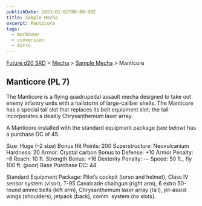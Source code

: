 ```yaml
---
publishDate: 2023-01-02T00:00:00Z
title: Sample Mecha
excerpt: Manticore
tags:
  - markdown
  - conversion
  - Astro
---
```






[Future d20 SRD](/#futureD20) > [Mecha](future-d20-srd-mecha-index) > [Sample Mecha](future-d20-srd-mecha-sample-mecha-index) > Manticore




## Manticore (PL 7)


The Manticore is a flying quadrupedal assault mecha designed to take out enemy infantry units with a hailstorm of large-caliber shells. The Manticore has a special tail slot that replaces its belt equipment slot; the tail incorporates a deadly Chrysanthemum laser array.


A Manticore installed with the standard equipment package (see below) has a purchase DC of 45.



Size: Huge (–2 size)
Bonus Hit Points: 200
Superstructure: Neovulcanium
Hardness: 20
Armor: Crystal carbon
Bonus to Defense: +10
Armor Penalty: –8
Reach: 10 ft.
Strength Bonus: +16
Dexterity Penalty: —
Speed: 50 ft., fly 100 ft. (poor)
Base Purchase DC: 44


Standard Equipment Package: Pilot’s cockpit (torso and helmet), Class IV sensor system (visor), T-95 Cavalcade chaingun (right arm), 6 extra 50-round ammo belts (left arm), Chrysanthemum laser array (tail), jet-assist wings (shoulders), jetpack (back), comm. system (no slots).



